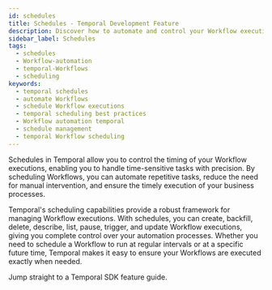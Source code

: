 ```yaml
---
id: schedules
title: Schedules - Temporal Development Feature
description: Discover how to automate and control your Workflow executions with Temporal's scheduling capabilities. Learn the benefits of scheduling Workflows and explore best practices to ensure timely and efficient execution of your business processes.
sidebar_label: Schedules
tags:
  - schedules
  - Workflow-automation
  - temporal-Workflows
  - scheduling
keywords:
  - temporal schedules
  - automate Workflows
  - schedule Workflow executions
  - temporal scheduling best practices
  - Workflow automation temporal
  - schedule management
  - temporal Workflow scheduling
---
```



Schedules in Temporal allow you to control the timing of your Workflow executions, enabling you to handle time-sensitive tasks with precision.
By scheduling Workflows, you can automate repetitive tasks, reduce the need for manual intervention, and ensure the timely execution of your business processes.

Temporal's scheduling capabilities provide a robust framework for managing Workflow executions.
With schedules, you can create, backfill, delete, describe, list, pause, trigger, and update Workflow executions, giving you complete control over your automation processes.
Whether you need to schedule a Workflow to run at regular intervals or at a specific future time, Temporal makes it easy to ensure your Workflows are executed exactly when needed.

Jump straight to a Temporal SDK feature guide.

<RelatedReadContainer>
    <RelatedReadItem path="/develop/go/schedules" text="Schedules using the Go SDK" archetype="feature-guide" />
    <RelatedReadItem path="/develop/java/schedules" text="Schedules using the Java SDK" archetype="feature-guide" />
    <RelatedReadItem path="/develop/php/schedules" text="Schedules using the PHP SDK" archetype="feature-guide" />
    <RelatedReadItem path="/develop/python/schedules" text="Schedules using the Python SDK" archetype="feature-guide" />
    <RelatedReadItem path="/develop/typescript/schedules" text="Schedules using the TypeScript SDK" archetype="feature-guide" />
    <RelatedReadItem path="/develop/dotnet/schedules" text="Schedules using the .NET SDK" archetype="feature-guide" />
</RelatedReadContainer>
